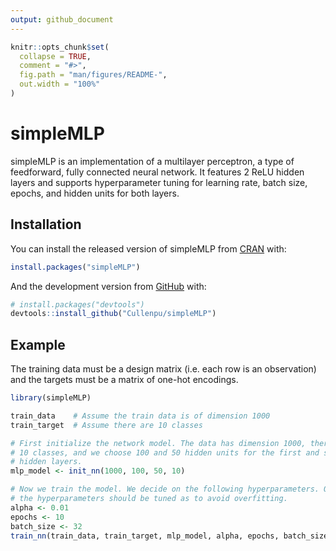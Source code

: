 ```yaml
---
output: github_document
---
```


<!-- README.md is generated from README.Rmd. Please edit that file -->

```r
knitr::opts_chunk$set(
  collapse = TRUE,
  comment = "#>",
  fig.path = "man/figures/README-",
  out.width = "100%"
)
```

# simpleMLP

<!-- badges: start -->
<!-- badges: end -->

simpleMLP is an implementation of a multilayer perceptron, a type of feedforward, fully connected neural network. It features 2 ReLU hidden layers and supports hyperparameter tuning for learning rate, batch size, epochs, and hidden units for both layers.

## Installation

You can install the released version of simpleMLP from [CRAN](https://CRAN.R-project.org) with:

``` r
install.packages("simpleMLP")
```

And the development version from [GitHub](https://github.com/) with:

``` r
# install.packages("devtools")
devtools::install_github("Cullenpu/simpleMLP")
```
## Example

The training data must be a design matrix (i.e. each row is an observation) and the targets must be a matrix of one-hot encodings.

```r
library(simpleMLP)

train_data    # Assume the train data is of dimension 1000
train_target  # Assume there are 10 classes

# First initialize the network model. The data has dimension 1000, there are 
# 10 classes, and we choose 100 and 50 hidden units for the first and second
# hidden layers.
mlp_model <- init_nn(1000, 100, 50, 10)

# Now we train the model. We decide on the following hyperparameters. Overall,
# the hyperparameters should be tuned as to avoid overfitting.
alpha <- 0.01
epochs <- 10
batch_size <- 32
train_nn(train_data, train_target, mlp_model, alpha, epochs, batch_size)
```
